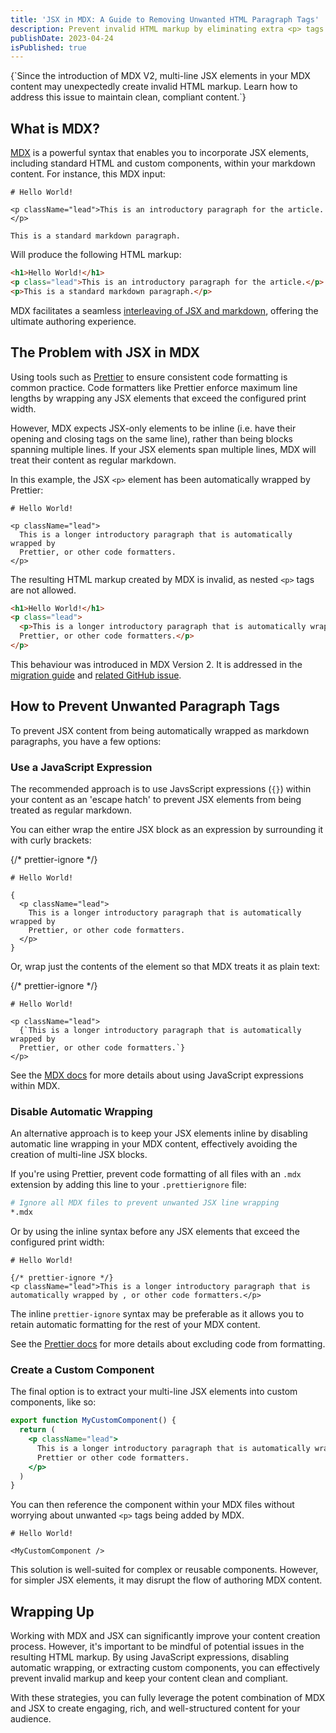 ```yaml
---
title: 'JSX in MDX: A Guide to Removing Unwanted HTML Paragraph Tags'
description: Prevent invalid HTML markup by eliminating extra <p> tags in your multi-line JSX elements. Learn how to fully leveraging the power of MDX and JSX.
publishDate: 2023-04-24
isPublished: true
---
```


<p className="lead">
  {`Since the introduction of MDX V2, multi-line JSX elements in your MDX
  content may unexpectedly create invalid HTML markup. Learn how to address
  this issue to maintain clean, compliant content.`}
</p>

## What is MDX?

[MDX](https://mdxjs.com) is a powerful syntax that enables you to incorporate JSX elements, including standard HTML and custom components, within your markdown content. For instance, this MDX input:

```mdx title="hello-world.mdx"
# Hello World!

<p className="lead">This is an introductory paragraph for the article.</p>

This is a standard markdown paragraph.
```

Will produce the following HTML markup:

```html title="hello-world.html"
<h1>Hello World!</h1>
<p class="lead">This is an introductory paragraph for the article.</p>
<p>This is a standard markdown paragraph.</p>
```

MDX facilitates a seamless [interleaving of JSX and markdown](https://mdxjs.com/docs/what-is-mdx/#interleaving), offering the ultimate authoring experience.

## The Problem with JSX in MDX

Using tools such as [Prettier](https://prettier.io) to ensure consistent code formatting is common practice. Code formatters like Prettier enforce maximum line lengths by wrapping any JSX elements that exceed the configured print width.

However, MDX expects JSX-only elements to be inline (i.e. have their opening and closing tags on the same line), rather than being blocks spanning multiple lines. If your JSX elements span multiple lines, MDX will treat their content as regular markdown.

In this example, the JSX `<p>` element has been automatically wrapped by Prettier:

```mdx title="hello-world.mdx"
# Hello World!

<p className="lead">
  This is a longer introductory paragraph that is automatically wrapped by
  Prettier, or other code formatters.
</p>
```

The resulting HTML markup created by MDX is invalid, as nested `<p>` tags are not allowed.

```html title="hello-world.html"
<h1>Hello World!</h1>
<p class="lead">
  <p>This is a longer introductory paragraph that is automatically wrapped by
  Prettier, or other code formatters.</p>
</p>
```

This behaviour was introduced in MDX Version 2. It is addressed in the [migration guide](https://mdxjs.com/migrating/v2/#jsx) and [related GitHub issue](https://github.com/mdx-js/mdx/issues/1798).

## How to Prevent Unwanted Paragraph Tags

To prevent JSX content from being automatically wrapped as markdown paragraphs, you have a few options:

### Use a JavaScript Expression

The recommended approach is to use JavsScript expressions (`{}`) within your content as an 'escape hatch' to prevent JSX elements from being treated as regular markdown.

You can either wrap the entire JSX block as an expression by surrounding it with curly brackets:

{/* prettier-ignore */}
```mdx title="hello-world.mdx"
# Hello World!

{
  <p className="lead">
    This is a longer introductory paragraph that is automatically wrapped by
    Prettier, or other code formatters.
  </p>
}
```

Or, wrap just the contents of the element so that MDX treats it as plain text:

{/* prettier-ignore */}
```mdx title="hello-world.mdx"
# Hello World!

<p className="lead">
  {`This is a longer introductory paragraph that is automatically wrapped by
  Prettier, or other code formatters.`}
</p>
```

See the [MDX docs](https://mdxjs.com/docs/what-is-mdx/#expressions) for more details about using JavaScript expressions within MDX.

### Disable Automatic Wrapping

An alternative approach is to keep your JSX elements inline by disabling automatic line wrapping in your MDX content, effectively avoiding the creation of multi-line JSX blocks.

If you're using Prettier, prevent code formatting of all files with an `.mdx` extension by adding this line to your `.prettierignore` file:

```sh title=".prettierignore"
# Ignore all MDX files to prevent unwanted JSX line wrapping
*.mdx
```

Or by using the inline syntax before any JSX elements that exceed the configured print width:

```mdx title="hello-world.mdx"
# Hello World!

{/* prettier-ignore */}
<p className="lead">This is a longer introductory paragraph that is automatically wrapped by , or other code formatters.</p>
```

The inline `prettier-ignore` syntax may be preferable as it allows you to retain automatic formatting for the rest of your MDX content.

See the [Prettier docs](https://prettier.io/docs/en/ignore.html) for more details about excluding code from formatting.

### Create a Custom Component

The final option is to extract your multi-line JSX elements into custom components, like so:

```jsx title="MyCustomComponent.jsx"
export function MyCustomComponent() {
  return (
    <p className="lead">
      This is a longer introductory paragraph that is automatically wrapped by
      Prettier or other code formatters.
    </p>
  )
}
```

You can then reference the component within your MDX files without worrying about unwanted `<p>` tags being added by MDX.

```mdx title="hello-world.mdx"
# Hello World!

<MyCustomComponent />
```

This solution is well-suited for complex or reusable components. However, for simpler JSX elements, it may disrupt the flow of authoring MDX content.

## Wrapping Up

Working with MDX and JSX can significantly improve your content creation process. However, it's important to be mindful of potential issues in the resulting HTML markup. By using JavaScript expressions, disabling automatic wrapping, or extracting custom components, you can effectively prevent invalid markup and keep your content clean and compliant.

With these strategies, you can fully leverage the potent combination of MDX and JSX to create engaging, rich, and well-structured content for your audience.
